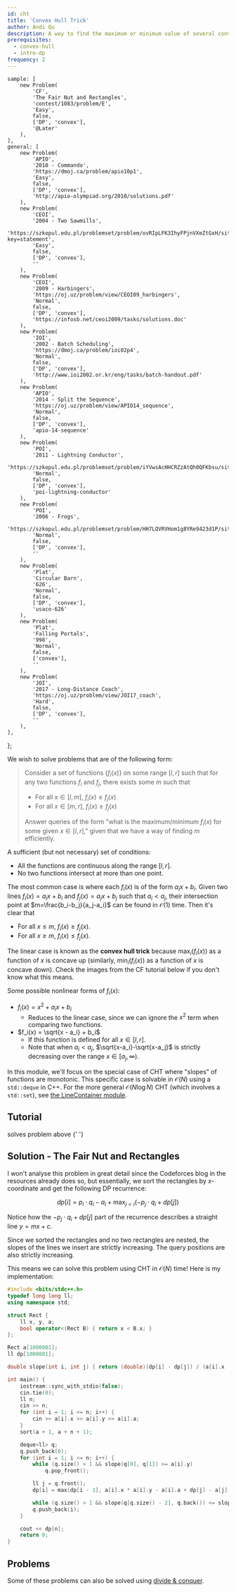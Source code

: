 ```yaml
---
id: cht
title: 'Convex Hull Trick'
author: Andi Qu
description: A way to find the maximum or minimum value of several convex functions at given points.
prerequisites:
  - convex-hull
  - intro-dp
frequency: 2
---
```


	sample: [
		new Problem(
			'CF',
			'The Fair Nut and Rectangles',
			'contest/1083/problem/E',
			'Easy',
			false,
			['DP', 'convex'],
			'@Later'
		),
	],
	general: [
		new Problem(
			'APIO',
			'2010 - Commando',
			'https://dmoj.ca/problem/apio10p1',
			'Easy',
			false,
			['DP', 'convex'],
			'http://apio-olympiad.org/2010/solutions.pdf'
		),
		new Problem(
			'CEOI',
			'2004 - Two Sawmills',
			'https://szkopul.edu.pl/problemset/problem/ovRIpLFK3IhyFPjnVXeZtGxH/site/?key=statement',
			'Easy',
			false,
			['DP', 'convex'],
			''
		),
		new Problem(
			'CEOI',
			'2009 - Harbingers',
			'https://oj.uz/problem/view/CEOI09_harbingers',
			'Normal',
			false,
			['DP', 'convex'],
			'https://infosb.net/ceoi2009/tasks/solutions.doc'
		),
		new Problem(
			'IOI',
			'2002 - Batch Scheduling',
			'https://dmoj.ca/problem/ioi02p4',
			'Normal',
			false,
			['DP', 'convex'],
			'http://www.ioi2002.or.kr/eng/tasks/batch-handout.pdf'
		),
		new Problem(
			'APIO',
			'2014 - Split the Sequence',
			'https://oj.uz/problem/view/APIO14_sequence',
			'Normal',
			false,
			['DP', 'convex'],
			'apio-14-sequence'
		),
		new Problem(
			'POI',
			'2011 - Lightning Conductor',
			'https://szkopul.edu.pl/problemset/problem/iYVwsAcHHCRZzAtQh0QFKbsu/site/',
			'Normal',
			false,
			['DP', 'convex'],
			'poi-lightning-conductor'
		),
		new Problem(
			'POI',
			'2006 - Frogs',
			'https://szkopul.edu.pl/problemset/problem/HH7LQVRVHom1g8YRe9423d1P/site/',
			'Normal',
			false,
			['DP', 'convex'],
			''
		),
		new Problem(
			'Plat',
			'Circular Barn',
			'626',
			'Normal',
			false,
			['DP', 'convex'],
			'usaco-626'
		),
		new Problem(
			'Plat',
			'Falling Portals',
			'998',
			'Normal',
			false,
			['convex'],
			''
		),
		new Problem(
			'JOI',
			'2017 - Long-Distance Coach',
			'https://oj.uz/problem/view/JOI17_coach',
			'Hard',
			false,
			['DP', 'convex'],
			''
		),
	],
};

We wish to solve problems that are of the following form:

> Consider a set of functions $\{f_i(x)\}$ on some range $[l,r]$ such that for any two functions $f_i$ and $f_j$, there exists some $m$ such that 
> - For all $x \in [l,m]$, $f_i(x)\le f_j(x)$
> - For all $x \in [m,r]$, $f_i(x)\ge f_j(x)$
>
> Answer queries of the form "what is the maximum/minimum $f_i(x)$ for some given $x\in [l,r]$," given that we have a way of finding $m$ efficiently.

A sufficient (but not necessary) set of conditions:

 - All the functions are continuous along the range $[l,r]$.
 - No two functions intersect at more than one point.

The most common case is where each $f_i(x)$ is of the form $a_ix+b_i$. Given two lines $f_i(x)=a_ix+b_i$ and $f_j(x)=a_jx+b_j$ such that $a_i<a_j$, their intersection point at $m=\frac{b_i-b_j}{a_j-a_i}$ can be found in $\mathcal{O}(1)$ time. Then it's clear that

 - For all $x\le m$, $f_i(x)\ge f_j(x)$.
 - For all $x\ge m$, $f_i(x)\le f_j(x)$.

The linear case is known as the **convex hull trick** because $\max_i(f_i(x))$ as a function of $x$ is concave up (similarly, $\min_i(f_i(x))$ as a function of $x$ is concave down). Check the images from the CF tutorial below if you don't know what this means.

Some possible nonlinear forms of $f_i(x)$:

- $f_i(x)=x^2+a_ix+b_i$
  - Reduces to the linear case, since we can ignore the $x^2$ term when comparing two functions.
- $f_i(x) = \sqrt{x - a_i} + b_i$
  - If this function is defined for all $x\in [l,r]$.
  - Note that when $a_i<a_j$, $\sqrt{x-a_i}-\sqrt{x-a_j}$ is strictly decreasing over the range $x\in [a_j,\infty)$.

In this module, we'll focus on the special case of CHT where "slopes" of functions are monotonic. This specific case is solvable in $\mathcal{O}(N)$ using a `std::deque` in C++. For the more general $\mathcal{O}(N \log N)$ CHT (which involves a `std::set`), see [the LineContainer module](/adv/LC).

<FocusProblem problem={problems.sample[0]} />

## Tutorial

<Resources>
	<Resource
		source="CF"
		title="Convex Hull Trick - Geo Being Useful"
		url="63823"
		starred
	>
		solves problem above
	</Resource>
	<Resource source="GCP" title="15.4.1 - Convex Hull Trick">
		{' '}
	</Resource>
	<Resource
		source="Jeffrey Xiao"
		title="Convex Hull Trick"
		url="https://jeffreyxiao.me/blog/convex-hull-trick"
	></Resource>
</Resources>

## Solution - The Fair Nut and Rectangles

I won't analyse this problem in great detail since the Codeforces blog in the resources already does so, but essentially, we sort the rectangles by $x$-coordinate and get the following DP recurrence:

$$
dp[i] = p_i \cdot q_i - a_i + \max_{j < i}(-p_j \cdot q_i + dp[j])
$$

Notice how the $-p_j \cdot q_i + dp[j]$ part of the recurrence describes a straight line $y = mx + c$.

Since we sorted the rectangles and no two rectangles are nested, the slopes of the lines we insert are strictly increasing. The query positions are also strictly increasing.

This means we can solve this problem using CHT in $\mathcal{O}(N)$ time! Here is my implementation:

```cpp
#include <bits/stdc++.h>
typedef long long ll;
using namespace std;

struct Rect {
	ll x, y, a;
	bool operator<(Rect B) { return x < B.x; }
};

Rect a[1000001];
ll dp[1000001];

double slope(int i, int j) { return (double)(dp[i] - dp[j]) / (a[i].x - a[j].x); }

int main() {
	iostream::sync_with_stdio(false);
	cin.tie(0);
	ll n;
	cin >> n;
	for (int i = 1; i <= n; i++) {
		cin >> a[i].x >> a[i].y >> a[i].a;
	}
	sort(a + 1, a + n + 1);

	deque<ll> q;
	q.push_back(0);
	for (int i = 1; i <= n; i++) {
		while (q.size() > 1 && slope(q[0], q[1]) >= a[i].y) 
			q.pop_front();

		ll j = q.front();
		dp[i] = max(dp[i - 1], a[i].x * a[i].y - a[i].a + dp[j] - a[j].x * a[i].y);

		while (q.size() > 1 && slope(q[q.size() - 2], q.back()) <= slope(q.back(), i)) q.pop_back();
		q.push_back(i);
	}

	cout << dp[n];
	return 0;
}
```

## Problems

<Info title="Alternative Solution">

Some of these problems can also be solved using [divide & conquer](/plat/DC-DP).

</Info>

<Problems problems={problems.general} />
